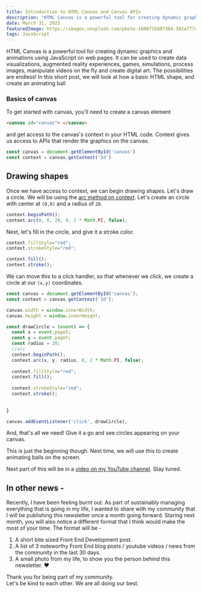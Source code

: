 ```yaml
---
title: Introduction to HTML Canvas and Canvas APIs
description: "HTML Canvas is a powerful tool for creating dynamic graphics and animations using JavaScript on web pages. It can be used to create data visualizations, augmented reality experiences, games, simulations, process images, manipulate videos on the fly and create digital art. The possibilities are endless! In this short post, we will look at how a basic HTML shape, and create an animating ball"
date: March 31, 2023
featuredImage: https://images.unsplash.com/photo-1600716887304-382af77ee86f?ixlib=rb-4.0.3&ixid=MnwxMjA3fDB8MHxwaG90by1wYWdlfHx8fGVufDB8fHx8&auto=format&fit=crop&w=2340&q=80
tags: JavaScript
---
```




HTML Canvas is a powerful tool for creating dynamic graphics and animations using JavaScript on web pages. It can be used to create data visualizations, augmented reality experiences, games, simulations, process images, manipulate videos on the fly and create digital art. The possibilities are endless! In this short post, we will look at how a basic HTML shape, and create an animating ball

### Basics of canvas

To get started with canvas, you'll need to create a canvas element 

```html
<canvas id="canvas"> </canvas>
```


and get access to the canvas's context in your HTML code. Context gives us access to APIs that render the graphics on the canvas. 

```js
const canvas = document.getElementById('canvas')
const context = canvas.getContext('2d')
```


## Drawing shapes
Once we have access to context, we can begin drawing shapes. Let's draw a circle. We will be using the [arc method on context](https://developer.mozilla.org/en-US/docs/Web/API/CanvasRenderingContext2D/arc). Let's create an circle with center at `(0,0)` and a radius of `20`.

```js
context.beginPath();
context.arc(0, 0, 20, 0, 2 * Math.PI, false);
```

Next, let's fill in the circle, and give it a stroke color. 

```js 
context.fillStyle="red";
context.strokeStyle="red";

context.fill();
context.stroke();
```

We can move this to a click handler, so that whenever we click, we create a circle at our `(x,y)` coordinates. 

```js
const canvas = document.getElementById('canvas');
const context = canvas.getContext('2d');

canvas.width = window.innerWidth;
canvas.height = window.innerHeight;

const drawCircle = (event) => {
  const x = event.pageX;
  const y = event.pageY;
  const radius = 20;
  //arc
  context.beginPath();
  context.arc(x, y, radius, 0, 2 * Math.PI, false);
  
  context.fillStyle="red";
  context.fill();
  
  context.strokeStyle="red";
  context.stroke();
  
  
}

canvas.addEventListener('click', drawCircle);
```

And, that's all we need! Give it a go and see circles appearing on your canvas.

This is just the beginning though. Next time, we will use this to create animating balls on the screen. 


Next part of this will be in a [video on my YouTube channel](https://www.youtube.com/channel/UCbB6Gh3UPI9lUUnPGYMz2ew). Stay tuned.



## In other news - 
Recently, I have been feeling burnt out. As part of sustainably managing everything that is going in my life, I wanted to share with my community that I will be publishing this newsletter once a month going forward. Staring next month, you will also notice a different format that I think would make the most of your time. The format will be - 

1. A short bite sized Front End Development post.
2. A list of 3 noteworthy Front End blog posts / youtube videos / news from the community in the last 30 days. 
3. A small photo from my life, to show you the person behind this newsletter. ❤️

Thank you for being part of my community.  
Let's be kind to each other. We are all doing our best.